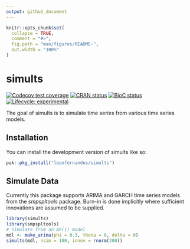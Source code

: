 ```yaml
---
output: github_document
---
```


<!-- README.md is generated from README.Rmd. Please edit that file -->

```r
knitr::opts_chunk$set(
  collapse = TRUE,
  comment = "#>",
  fig.path = "man/figures/README-",
  out.width = "100%"
)
```

# simults

<!-- badges: start -->
[![Codecov test coverage](https://codecov.io/gh/leonfernandes/simults/branch/master/graph/badge.svg)](https://app.codecov.io/gh/leonfernandes/simults?branch=master)
[![CRAN status](https://www.r-pkg.org/badges/version/simults)](https://CRAN.R-project.org/package=simults)
[![BioC status](http://www.bioconductor.org/shields/build/release/bioc/simults.svg)](https://bioconductor.org/checkResults/release/bioc-LATEST/simults)
[![Lifecycle: experimental](https://img.shields.io/badge/lifecycle-experimental-orange.svg)](https://lifecycle.r-lib.org/articles/stages.html#experimental)
<!-- badges: end -->

The goal of simults is to simulate time series from various time series models.

## Installation

You can install the development version of simults like so:

``` r
pak::pkg_install("leonfernandes/simults")
```

## Simulate Data

Currently this package supports ARIMA and GARCH time series models from the *smpspltools* package.
Burn-in is done implicitly where sufficient innovations are assumed to be supplied.

```r
library(simults)
library(smpspltools)
# simulate from an AR(1) model
mdl <- make_arima(phi = 0.3, theta = 0, delta = 0)
simults(mdl, nsim = 100, innov = rnorm(200))
```